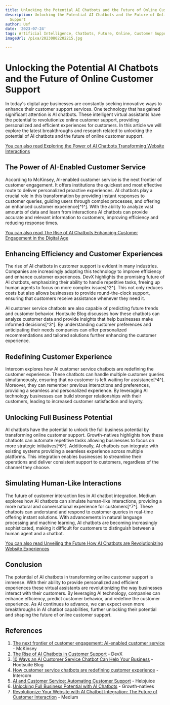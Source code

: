 ```yaml
---
title: Unlocking the Potential AI Chatbots and the Future of Online Customer Support
description: Unlocking the Potential AI Chatbots and the Future of Online Customer
  Support
author: Usf
date: '2023-07-24'
tags: Artificial Intelligence, Chatbots, Future, Online, Customer Support
imageUrl: /pixa/20230802202215.jpg

---
```

# Unlocking the Potential AI  Chatbots and the Future of Online Customer Support

In today's digital age businesses are constantly seeking innovative ways to enhance  their customer support services. One technology  that has gained significant attention is AI chatbots. These intelligent virtual assistants have the potential to revolutionize  online customer support, providing personalized and efficient experiences for customers. In this article we will explore  the  latest breakthroughs and research related to unlocking the potential of AI chatbots and the future of online customer support.

[You can also read Exploring the Power of AI  Chatbots Transforming Website Interactions](Exploring%20the%20Power%20of%20AI%20Chatbots%20Transforming%20Website%20Interactions)


## The Power of AI-Enabled Customer Service

According to McKinsey, AI-enabled customer service is the next frontier of customer engagement. It offers institutions the quickest and most effective route to deliver personalized proactive experiences. AI chatbots play a  crucial role in this transformation  by providing instant responses to customer queries, guiding users through  complex processes,  and offering an enhanced  customer experience[^1^]. With the  ability to analyze  vast amounts of data and learn from interactions AI chatbots can provide accurate  and relevant information to customers,  improving efficiency and  reducing response times.

[You  can also read The Rise of AI Chatbots Enhancing Customer Engagement in the Digital Age](The%20Rise%20of%20AI%20Chatbots%20Enhancing%20Customer%20Engagement%20in%20the%20Digital%20Age)


## Enhancing Efficiency and Customer Experiences

The  rise of AI chatbots in customer support is evident in many industries. Companies  are increasingly adopting  this technology to improve efficiency and enhance customer experiences.  DevX highlights the promising future of AI chatbots, emphasizing their ability to handle repetitive tasks, freeing up human agents to focus on more complex issues[^2^]. This not only reduces  costs but also allows businesses to provide round-the-clock support, ensuring that customers receive assistance whenever they need it.

AI  customer service chatbots are also capable of predicting future trends and customer behavior. Hootsuite Blog discusses  how  these chatbots can  analyze customer data and provide  insights that help businesses make informed decisions[^3^]. By understanding customer preferences and anticipating their needs companies can  offer personalized recommendations and tailored  solutions further enhancing the customer experience.

##  Redefining Customer Experience

Intercom explores how AI customer service chatbots are redefining the  customer experience. These chatbots can handle multiple  customer queries  simultaneously,  ensuring that no customer is left waiting for  assistance[^4^]. Moreover, they can remember previous interactions and preferences,  providing  a  seamless and personalized experience. By  leveraging AI  technology businesses can build stronger relationships with their customers,  leading to increased customer satisfaction  and loyalty.

## Unlocking Full Business  Potential

AI chatbots have the potential to unlock the full business potential by transforming online customer support. Growth-natives highlights how these chatbots can automate repetitive  tasks allowing businesses to focus on more strategic initiatives[^6^]. Additionally,  AI chatbots can integrate with existing systems providing a seamless  experience across multiple platforms.  This integration enables businesses to streamline  their operations  and deliver consistent support to customers, regardless of the channel  they choose.

## Simulating Human-Like Interactions

The future of customer interaction lies in AI chatbot integration. Medium explores how AI chatbots  can simulate human-like interactions, providing  a more natural and conversational experience for customers[^7^]. These  chatbots can understand and respond to  customer  queries in real-time offering instant solutions. With advancements in natural language processing and machine learning,  AI chatbots are becoming increasingly sophisticated, making it  difficult for customers to  distinguish between a  human agent  and a chatbot.

[You can also read Unveiling the Future How AI Chatbots are Revolutionizing Website Experiences](Unveiling%20the%20Future%20How%20AI%20Chatbots%20are%20Revolutionizing%20Website%20Experiences)


## Conclusion

The potential of AI chatbots in transforming online customer support  is immense. With their  ability to provide personalized and efficient experiences these virtual assistants are revolutionizing the way businesses interact with their customers. By  leveraging  AI technology, companies can enhance efficiency, predict customer behavior, and redefine the customer experience. As AI continues to advance, we can expect even more breakthroughs in AI chatbot capabilities, further unlocking their potential and  shaping the future of online customer support.

## References

1. [The next frontier of customer engagement: AI-enabled customer service](https://www.mckinsey.com/capabilities/operations/our-insights/the-next-frontier-of-customer-engagement-ai-enabled-customer-service) - McKinsey
2. [The Rise of AI Chatbots in Customer Support](https://www.devx.com/news/the-rise-of-ai-chatbots-in-customer-support/) - DevX
3. [10 Ways an AI Customer Service Chatbot Can Help Your Business](https://blog.hootsuite.com/ai-customer-service/) - Hootsuite Blog
4. [How  customer service chatbots are redefining customer experience](https://www.intercom.com/blog/customer-service-chatbots/) - Intercom
5. [AI and Customer Service:  Automating Customer Support](https://helpjuice.com/blog/ai-customer-service) - Helpjuice
6. [Unlocking Full Business Potential with AI Chatbots](https://growthnatives.com/blogs/development/unlocking-full-business-potential-with-ai-chatbots/) - Growth-natives
7. [Revolutionize Your  Website with AI Chatbot  Integration: The Future of Customer Interaction](https://medium.com/@netfruxfin/revolutionize-your-website-with-ai-chatbot-integration-the-future-of-customer-interaction-cffdf98bfc5c) - Medium